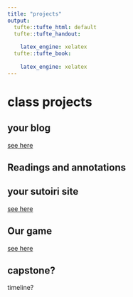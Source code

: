 ```yaml
---
title: "projects"
output:
  tufte::tufte_html: default
  tufte::tufte_handout:
    
    latex_engine: xelatex
  tufte::tufte_book:
    
    latex_engine: xelatex
---
```


# class projects

## your blog 

[see here](https://marckissel.github.io/Anthro_4320/blog_notes.html)

## Readings and annotations

## your sutoiri site

[see here](https://marckissel.github.io/Anthro_4320/Sutori_presentation.html)

## Our game


[see here](https://marckissel.github.io/Anthro_4320/online_game_notes.html)




## capstone?
 timeline?
